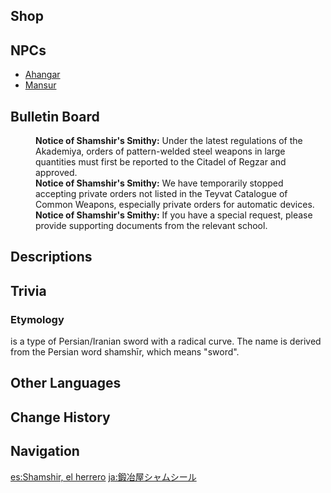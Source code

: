 {{Location Infobox
|image        = NPC Ahangar Location Context.png
|type         = Point of Interest
|type2        = Blacksmith
|region       = Sumeru
|subregion    = Dharma Forest
|area         = Avidya Forest
|subarea      = Sumeru City
|poi          = Treasures Street
}}
{{Location Intro}}

==Shop==
{{Vendor|Ahangar}}

==NPCs==
* [[Ahangar]]
* [[Mansur]]

==Bulletin Board==
{{Dialogue Start}}
:'''Notice of Shamshir's Smithy:''' Under the latest regulations of the Akademiya, orders of pattern-welded steel weapons in large quantities must first be reported to the Citadel of Regzar and approved.
:'''Notice of Shamshir's Smithy:''' We have temporarily stopped accepting private orders not listed in the Teyvat Catalogue of Common Weapons, especially private orders for automatic devices.
:'''Notice of Shamshir's Smithy:''' If you have a special request, please provide supporting documents from the relevant school.
{{Dialogue End}}

==Descriptions==
{{Description|A shop run by a seasoned blacksmith that has been critically acclaimed among [[Eremite]] mercenaries. In [[Sumeru]], extensive study can be used to learn even crafts like forging. Despite this, experience accumulated  over an extended time is still indispensable for a craftsman.|Blacksmith, [[Map]] Description}}

==Trivia==
===Etymology===
{{Lang|''{{w|Shamshir}}''|fa=شمشیر}} is a type of Persian/Iranian sword with a radical curve. The name is derived from the Persian word shamshīr, which means "sword".

==Other Languages==
{{Other Languages
|en      = Shamshir's Smithy
|zhs     = 沙姆希尔铁匠
|zhs_rm  = Shāmǔxī'ěr Tiějiàng
|zht     = 沙姆希爾鐵匠
|zht_rm  = Shāmǔxī'ěr Tiějiàng
|zh_tl   = Shamshir Blacksmith
|ja      = 鍛冶屋シャムシール
|ja_rm   = Kajiya Shamushiiru
|ja_tl   = Shamshir Blacksmith
|ko      = 샴시르 대장간
|ko_tl   = Shamshir Smithy
|es      = Shamshir, el herrero
|es_tl   = Shamshir the Blacksmith
|fr      = Forge de Shamshir
|fr_tl   = Forge of Shamshir
|ru      = Кузнец Шамшир
|ru_tl   = Shamshir Smithy
|th      = ช่างตีเหล็ก Shamshir
|th_rm   = Changtilek Shamshir
|th_tl   = Shamshir Blacksmith
|vi      = Thợ Rèn Shamshir
|vi_tl   = Shamshir Blacksmith
|de      = Shamshirs Schmiede
|de_tl   = Shamshir's Smithy
|id      = Shamshir's Smithy
|pt      = Forja de Shamshir
|pt_tl   = Shamshir's Smithy
|tr      = Shamshir'in Demirci
|tr_tl   = 
|it      = Fucina di Shamshir
|it_tl   = 
}}

==Change History==
{{Change History|3.0}}

==Navigation==
{{PoI Navbox|Sumeru}}

[[es:Shamshir, el herrero]]
[[ja:鍛冶屋シャムシール]]